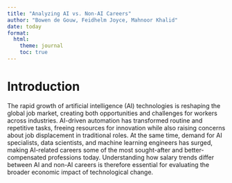 ```yaml
---
title: "Analyzing AI vs. Non-AI Careers"
author: "Bowen de Gouw, Feidhelm Joyce, Mahnoor Khalid"
date: today
format:
  html:
    theme: journal
    toc: true
---
```




# Introduction
The rapid growth of artificial intelligence (AI) technologies is reshaping the global job market, creating both opportunities and challenges for workers across industries. AI-driven automation has transformed routine and repetitive tasks, freeing resources for innovation while also raising concerns about job displacement in traditional roles. At the same time, demand for AI specialists, data scientists, and machine learning engineers has surged, making AI-related careers some of the most sought-after and better-compensated professions today. Understanding how salary trends differ between AI and non-AI careers is therefore essential for evaluating the broader economic impact of technological change.


